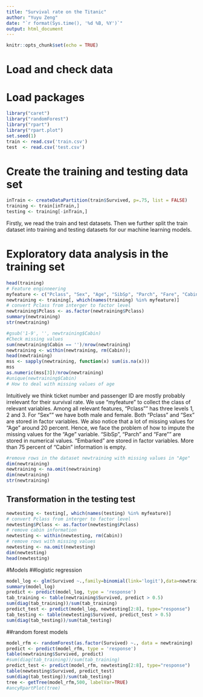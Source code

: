 ```yaml
---
title: "Survival rate on the Titanic"
author: "Yuyu Zeng"
date: "`r format(Sys.time(), '%d %B, %Y')`"
output: html_document
---
```


```r
knitr::opts_chunk$set(echo = TRUE)
```

# Load and check data
# Load packages

```r
library("caret")
library("randomForest")
library("rpart")
library("rpart.plot")
set.seed(1)
train <- read.csv('train.csv')
test  <- read.csv('test.csv')
```

# Create the training and testing data set
```r
inTrain <- createDataPartition(train$Survived, p=.75, list = FALSE)
training <- train[inTrain,]
testing <- training[-inTrain,]
```
Firstly, we read the train and test datasets. Then we further split the train dataset into training and testing datasets for our machine learning models.

# Exploratory data analysis in the training set
```r
head(training)
# Feature enginneering
myfeature <- c("Pclass", "Sex", "Age", "SibSp", "Parch", "Fare", "Cabin", "Embarked","Survived")
newtraining <- training[, which(names(training) %in% myfeature)]
# convert Pclass from interger to factor level
newtraining$Pclass <- as.factor(newtraining$Pclass)
summary(newtraining)
str(newtraining)

#gsub('1-9', '', newtraining$Cabin)
#Check missing values
sum(newtraining$Cabin == '')/nrow(newtraining)
newtraining <- within(newtraining, rm(Cabin));
head(newtraining)
mss <- sapply(newtraining, function(x) sum(is.na(x)))
mss
as.numeric(mss[3])/nrow(newtraining)
#unique(newtraining$Cabin)
# How to deal with missing values of age
```

Intuitively we think ticket number and passenger ID are mostly probably irrelevant for their survival rate. We use "myfeature" to collect the class of relevant variables. Among all relevant features, "Pclass"" has three levels 1, 2 and 3. For "Sex"" we have both male and female. Both "Pclass" and "Sex" are stored in factor variables. We also notice that a lot of missing values for "Age" around 20 percent. Hence, we face the problem of how to impute the missing values for the "Age" variable. "SibSp", "Parch" and "Fare"" are stored in numerical values. "Embarked" are stored in factor variables. More than 75 percent of "Cabin" information is empty. 

```r
#remove rows in the dataset newtraining with missing values in "Age" 
dim(newtraining)
newtraining <- na.omit(newtraining)
dim(newtraining)
str(newtraining)
```
## Transformation in the testing test

```r
newtesting <- testing[, which(names(testing) %in% myfeature)]
# convert Pclass from interger to factor level
newtesting$Pclass <- as.factor(newtesting$Pclass)
# remove cabin information
newtesting <- within(newtesting, rm(Cabin))
# remove rows with missing values
newtesting <- na.omit(newtesting)
dim(newtesting)
head(newtesting)
```

#Models
##logistic regression
```r
model_log <- glm(Survived ~.,family=binomial(link='logit'),data=newtraining)
summary(model_log)
predict <- predict(model_log, type = 'response')
tab_training <- table(newtraining$Survived, predict > 0.5)
sum(diag(tab_training))/sum(tab_training)
predict_test <- predict(model_log, newtesting[2:8], type="response")
tab_testing <- table(newtesting$Survived, predict_test > 0.5)
sum(diag(tab_testing))/sum(tab_testing)
```

##random forest models
```r
model_rfm <- randomForest(as.factor(Survived) ~., data = newtraining)
predict <- predict(model_rfm, type = 'response')
table(newtraining$Survived, predict)
#sum(diag(tab_training))/sum(tab_training)
predict_test <- predict(model_rfm, newtesting[2:8], type="response")
table(newtesting$Survived, predict_test)
sum(diag(tab_testing))/sum(tab_testing)
tree <- getTree(model_rfm,500, labelVar=TRUE)
#ancyRpartPlot(tree)
```